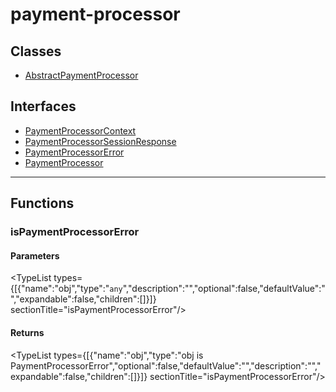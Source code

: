 
# payment-processor

## Classes

- [AbstractPaymentProcessor](../payment_processor/classes/payment_processor.AbstractPaymentProcessor.mdx)

## Interfaces

- [PaymentProcessorContext](../payment_processor/interfaces/payment_processor.PaymentProcessorContext.mdx)
- [PaymentProcessorSessionResponse](../payment_processor/interfaces/payment_processor.PaymentProcessorSessionResponse.mdx)
- [PaymentProcessorError](../payment_processor/interfaces/payment_processor.PaymentProcessorError.mdx)
- [PaymentProcessor](../payment_processor/interfaces/payment_processor.PaymentProcessor.mdx)

___

## Functions

### isPaymentProcessorError

#### Parameters

<TypeList types={[{"name":"obj","type":"`any`","description":"","optional":false,"defaultValue":"","expandable":false,"children":[]}]}  sectionTitle="isPaymentProcessorError"/>

#### Returns

<TypeList types={[{"name":"obj","type":"obj is PaymentProcessorError","optional":false,"defaultValue":"","description":"","expandable":false,"children":[]}]}  sectionTitle="isPaymentProcessorError"/>

